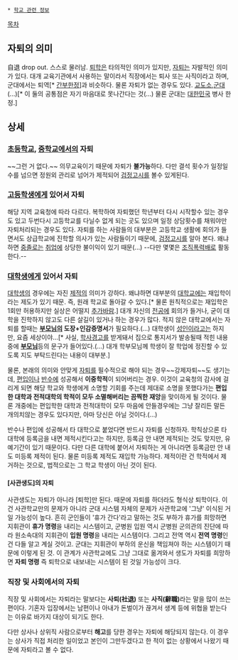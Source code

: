  * [[학교 관련 정보]]

[[목차]]
== 자퇴의 의미 ==

自退 drop out. 스스로 물러남. [[퇴학]]은 타의적인 의미가 있지만, [[자퇴]]는 자발적인 의미가 있다. 대개 교육기관에서 사용하는 말이라서 직장에서는 퇴사 또는 사직이라고 하며, 군대에서는 퇴역[* [[간부]]한정]과 비슷하다. 물론 자퇴가 없는 경우도 있다. [[교도소]],[[군대]](...)[* 이 둘의 공통점은 자기 마음대로 못나간다는 것(...) 물론 군대는 [[대한민국]] 병사 한정.]

== 상세 ==
=== [[초등학교]], [[중학교]]에서의 자퇴 ===
~~그런 거 없다.~~
의무교육이기 때문에 자퇴가 '''불가능'''하다. 다만 결석 횟수가 일정일수를 넘으면 정원외 관리로 넘어가 제적되어 [[검정고시]]를 볼수 있게된다.

=== [[고등학생]]에게 있어서 자퇴 ===
해당 지역 교육청에 따라 다르다. 복학하여 자퇴했던 학년부터 다시 시작할수 있는 경우도 있고 두번다시 고등학교를 다닐수 없게 되는 곳도 있으며 일정 상담횟수를 채워야만 자퇴처리되는 경우도 있다. 자퇴를 하는 사람들의 대부분은 고등학교 생활에 회의가 들면서도 상급학교에 진학할 의사가 있는 사람들이기 때문에, [[검정고시]]를 알아 본다. 왜냐하면 [[중졸]]로는 [[취업]]에 상당한 불이익이 있기 때문(...) --다만 몇몇은 [[조직폭력배]]로 활동한다.--

=== [[대학생]]에게 있어서 자퇴 ===
[[대학생]]의 경우에는 자진 [[제적]]의 의미가 강하다. 왜냐하면 대부분의 [[대학교]]에는 재입학이라는 제도가 있기 때문. 즉, 원래 학교로 돌아갈 수 있다.[* 물론 원칙적으로는 재입학은 1회만 허용하지만 실상은 어떨지 [[추가바람]].] 대개 자신의 [[전공]]에 회의가 들거나, 굳이 대학을 진학하지 않고도 다른 살길이 있거나 하는 경우가 많다. 적지 않은 대학교에서는 자퇴를 할때는 '''[[부모님]]의 도장+인감증명서'''가 필요하다.(...) 대학생이 [[성인]]이라고는 하지만, 요즘 세상이야...[* 사실, [[학사경고]]를 받게돼서 집으로 통지서가 발송될때 적힌 내용중에 '''[[부모님]]'''등의 문구가 들어있다.(...) 대개 학부모님께 학생이 잘 학업에 정진할 수 있도록 지도 부탁드린다는 내용이 대부분.]

물론, 본래의 의미와 안맞게 [[자퇴]]를 필수적으로 해야 되는 경우~~강제자퇴~~도 생기는데, [[편입]]이나 [[반수]]에 성공해서 '''이중학적'''이 되어버리는 경우. 이것이 교육청의 감사에 걸리게 되면 해당 학교와 학생에게 소명할 기회를 주는데 제대로 소명을 못했다가는 '''편입한 대학과 전적대학의 학적이 모두 소멸해버리는 끔찍한 재앙'''을 맞이하게 될 것이다. 물론 개중에는 편입학한 대학과 전적대학이 모두 마음에 안들경우에는 그냥 잘리든 말든 개의치않는 경우도 있다지만, 아마 당신은 아닐 것이다.(...)

반수나 편입에 성공해서 타 대학으로 붙었다면 반드시 자퇴를 신청하자. 학칙상으론 타 대학에 등록금을 내면 제적시킨다고는 하지만, 등록금 안 내면 제적되는 것도 맞지만, 유예기간이 있기 때문이다. 다만 다른 대학에 붙어서 자퇴하는 게 아니라면 등록금만 안 내도 미등록 제적이 된다. 물론 미등록 제적도 재입학 가능하다. 제적이란 건 학적에서 제거하는 것으로, 법적으로는 그 학교 학생이 아닌 것이 된다. 

==== [사관생도]의 자퇴 ====
사관생도는 자퇴가 아니라 [퇴학]만 된다. 때문에 자퇴를 하더라도 형식상 퇴학이다. 이건 사관학교만의 문제가 아니라 군대 시스템 자체의 문제가 사관학교에 '그냥' 이식된 거일 가능성이 높다. 흔히 군인들이 '휴가 간다'라고 말하는 것도 부하가 휴가를 희망하면 지휘관이 '''휴가 명령'''을 내리는 시스템이고, 군병원 입원 역시 군병원 군의관의 진단에 따라 원소속대의 지휘관이 '''입원 명령'''을 내리는 시스템이다. 그리고 전역 역시 '''전역 명령'''인 건 다들 알고 계실 것이고. 군대는 지휘관이 부하의 운신을 책임져야 하는 시스템이기 때문에 이렇게 된 것. 이 관계가 사관학교에도 그냥 그대로 옮겨와서 생도가 자퇴를 희망하면 '''자퇴 명령''' 즉 퇴학으로 내보내는 시스템이 된 것일 가능성이 크다.

=== 직장 및 사회에서의 자퇴 === 
직장 및 사회에서는 자퇴라는 말보다는 '''사퇴(社退)''' 또는 '''사직(辭職)'''라는 말을 많이 쓰는 편이다.
기혼자 입장에서는 남편이나 아내가 돈벌이가 끊겨서 생계 등에 위협을 받는다는 이유로 바가지 대상이 되기도 한다.

다만 상사나 상위직 사람으로부터 '''해고'''를 당한 경우는 자퇴에 해당되지 않는다.  이 경우는 상사가 직접 처리한 일이었고 본인이 그만두겠다고 한 적이 없는 상황에서 나왔기 때문에 자퇴라고 볼 수 없다.
